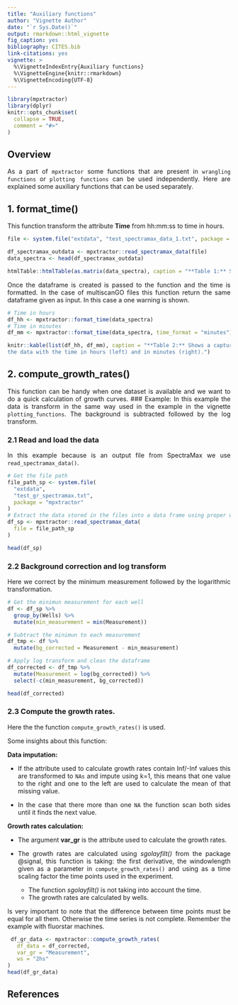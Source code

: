 ```yaml
---
title: "Auxiliary functions"
author: "Vignette Author"
date: "`r Sys.Date()`"
output: rmarkdown::html_vignette
fig_caption: yes
bibliography: CITES.bib
link-citations: yes
vignette: >
  %\VignetteIndexEntry{Auxiliary functions}
  %\VignetteEngine{knitr::rmarkdown}
  %\VignetteEncoding{UTF-8}
---
```

<style>
body {
text-align: justify}
</style>

```r
library(mpxtractor)
library(dplyr)
knitr::opts_chunk$set(
  collapse = TRUE,
  comment = "#>"
)
```


## Overview 
As a part of `mpxtractor` some functions that are present in `wrangling functions` or `plotting functions` can be used independently. Here are explained some auxiliary functions that can be used separately.

## 1. format_time()
This function transform the attribute **Time** from hh:mm:ss to time in hours.

```r
file <- system.file("extdata", "test_spectramax_data_1.txt", package = "mpxtractor")

df_spectramax_outdata <- mpxtractor::read_spectramax_data(file)
data_spectra <- head(df_spectramax_outdata)

htmlTable::htmlTable(as.matrix(data_spectra), caption = "**Table 1:** Shows a capture of the data with the time in hh:mm:ss format.")
```

Once the dataframe is created is passed to the function and the time is 
formatted.
In the case of multiscanGO files this function return the same dataframe given as input. In this case a one warning is shown.

```r
# Time in hours
df_hh <- mpxtractor::format_time(data_spectra)
# Time in minutes
df_mm <- mpxtractor::format_time(data_spectra, time_format = "minutes")
```

```r
knitr::kable(list(df_hh, df_mm), caption = "**Table 2:** Shows a capture of
the data with the time in hours (left) and in minutes (right).")
```


## 2. compute_growth_rates()
This function can be handy when one dataset is available and we want to do a quick calculation of growth curves. 
### Example:
In this example the data is transform in the same way used in the example in 
the vignette `plotting_functions`. The background is subtracted followed by the log transform.

### 2.1 Read and load the data
In this example because is an output file from SpectraMax we use `read_spectramax_data()`.

```r
# Get the file path 
file_path_sp <- system.file(
  "extdata",
  "test_gr_spectramax.txt",
  package = "mpxtractor"
)
# Extract the data stored in the files into a data frame using proper wrangling function
df_sp <- mpxtractor::read_spectramax_data(
  file = file_path_sp
)

head(df_sp)
```

### 2.2 Background correction and log transform
Here we correct by the minimum measurement followed by the logarithmic transformation.

```r
# Get the minimun measurement for each well
df <- df_sp %>%
  group_by(Wells) %>%
  mutate(min_measurement = min(Measurement))

# Subtract the minimun to each measurement
df_tmp <- df %>%
  mutate(bg_corrected = Measurement - min_measurement)

# Apply log transform and clean the dataframe
df_corrected <- df_tmp %>%
  mutate(Measurement = log(bg_corrected)) %>%
  select(-c(min_measurement, bg_corrected))

head(df_corrected)  
```

### 2.3 Compute the growth rates.
Here the the function `compute_growth_rates()` is used. 

Some insights about this function:
  
  **Data imputation:**
    
 * If the attribute used to calculate growth rates contain Inf/-Inf values this are transformed to `NAs` and impute using k=1, this means that one value to the right and one to the left are used to calculate the mean of that missing value.
    
 * In the case that there more than one `NA` the function scan both sides until it finds the next value.
  
  **Growth rates calculation:**
  
 * The argument **var_gr** is the attribute used to calculate the growth rates.
  
 * The growth rates are calculated using *sgolayfilt()* from the package @signal, this function is taking: the first derivative, the windowlength given as a parameter in `compute_growth_rates()` and using as a time scaling factor the time points used in the experiment. 
  
    - The function *sgolayfilt()* is not taking into account the time.
    - The growth rates are calculated by wells.
  
  
Is very important to note that the difference between time points must be equal for all them. Otherwise the time series is not complete. Remember the example with
fluorstar machines.

```r
 df_gr_data <- mpxtractor::compute_growth_rates(
   df_data = df_corrected,
   var_gr = "Measurement",
   ws = "2hs"
)
head(df_gr_data)
```


## References



